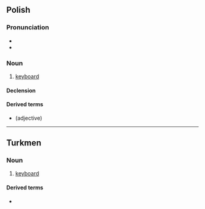 ==Polish==

===Pronunciation===
* {{IPA|[klavjaˈtura]|lang=pl}}
* {{audio|Pl-klawiatura.ogg|Audio|lang=pl}}

===Noun===
{{pl-noun|f}}

# [[keyboard]]

====Declension====
{{pl-decl-noun
|klawiatura|klawiatury
|klawiatury|klawiatur
|klawiaturze|klawiaturom
|klawiaturę|klawiatury
|klawiaturą|klawiaturami
|klawiaturze|klawiaturach
|klawiaturo|klawiatury
}}

====Derived terms====
* {{l|pl|klawiaturowy}} (adjective)

----
==Turkmen==
===Noun===
{{tk-noun}}

# [[keyboard]]

====Derived terms====
* {{l|tk|klawiaturanyň ýerleşişi}}